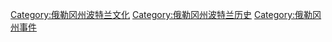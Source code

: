 [[Category:俄勒冈州波特兰文化|Category:俄勒冈州波特兰文化]]
[[Category:俄勒冈州波特兰历史|Category:俄勒冈州波特兰历史]]
[[Category:俄勒冈州事件|Category:俄勒冈州事件]]